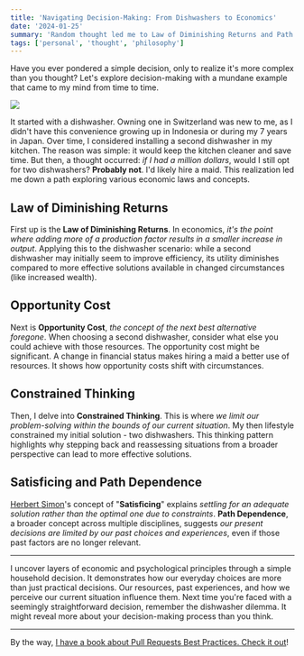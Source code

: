 ```yaml
---
title: 'Navigating Decision-Making: From Dishwashers to Economics'
date: '2024-01-25'
summary: 'Random thought led me to Law of Diminishing Returns and Path Dependence'
tags: ['personal', 'thought', 'philosophy']
---
```


Have you ever pondered a simple decision, only to realize it's more complex than you thought? Let's explore decision-making with a mundane example that came to my mind from time to time.

![](/static/images/articles/dishwashers.png.webp)

It started with a dishwasher. Owning one in Switzerland was new to me, as I didn't have this convenience growing up in Indonesia or during my 7 years in Japan. Over time, I considered installing a second dishwasher in my kitchen. The reason was simple: it would keep the kitchen cleaner and save time. But then, a thought occurred: _if I had a million dollars_, would I still opt for two dishwashers? **Probably not**. I'd likely hire a maid. This realization led me down a path exploring various economic laws and concepts.

## Law of Diminishing Returns

First up is the **Law of Diminishing Returns**. In economics, _it's the point where adding more of a production factor results in a smaller increase in output_. Applying this to the dishwasher scenario: while a second dishwasher may initially seem to improve efficiency, its utility diminishes compared to more effective solutions available in changed circumstances (like increased wealth).

## Opportunity Cost

Next is **Opportunity Cost**, _the concept of the next best alternative foregone_. When choosing a second dishwasher, consider what else you could achieve with those resources. The opportunity cost might be significant. A change in financial status makes hiring a maid a better use of resources. It shows how opportunity costs shift with circumstances.

## Constrained Thinking

Then, I delve into **Constrained Thinking**. This is where _we limit our problem-solving within the bounds of our current situation_. My then lifestyle constrained my initial solution - two dishwashers. This thinking pattern highlights why stepping back and reassessing situations from a broader perspective can lead to more effective solutions.

## Satisficing and Path Dependence

[Herbert Simon](https://en.wikipedia.org/wiki/Herbert_A._Simon)'s concept of "**Satisficing**" explains _settling for an adequate solution rather than the optimal one due to constraints_. **Path Dependence**, a broader concept across multiple disciplines, suggests _our present decisions are limited by our past choices and experiences_, even if those past factors are no longer relevant.

---

I uncover layers of economic and psychological principles through a simple household decision. It demonstrates how our everyday choices are more than just practical decisions. Our resources, past experiences, and how we perceive our current situation influence them. Next time you're faced with a seemingly straightforward decision, remember the dishwasher dilemma. It might reveal more about your decision-making process than you think.

---

By the way, [I have a book about Pull Requests Best Practices. Check it out](https://pr.nico.fyi)!
